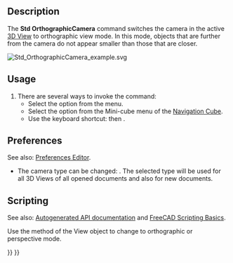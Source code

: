 <languages/>

{{Docnav
|[[Std_ViewCreate|ViewCreate]]
|[[Std_PerspectiveCamera|PerspectiveCamera]]
|[[Std_View_Menu|Std View Menu]]
|IconL=Std_ViewCreate.svg
|IconR=Std_PerspectiveCamera.svg
|IconC=Freecad.svg
}}

{{GuiCommand
|Name=Std OrthographicCamera
|MenuLocation=View → Orthographic View
|Workbenches=All
|Shortcut={{KEY|V}} {{KEY|O}}
|SeeAlso=[[Std_PerspectiveCamera|Std PerspectiveCamera]]
}}

==Description==

The '''Std OrthographicCamera''' command switches the camera in the active [[3D_View|3D View]] to orthographic view mode. In this mode, objects that are further from the camera do not appear smaller than those that are closer.

[[Image:Std_OrthographicCamera_example.svg]]
{{Caption|Two cubes with the same dimensions in orthographic view}}

==Usage==

# There are several ways to invoke the command:
#* Select the {{MenuCommand|View → [[Image:Std_OrthographicCamera.svg|16px]] Orthographic View}} option from the menu.
#* Select the {{MenuCommand|[[Image:Std_OrthographicCamera.svg|16px]] Orthographic View}} option from the Mini-cube menu of the [[Navigation_Cube|Navigation Cube]].
#* Use the keyboard shortcut: {{KEY|V}} then {{KEY|O}}.

==Preferences==

See also: [[Preferences_Editor|Preferences Editor]].

* The camera type can be changed: {{MenuCommand|Edit → Preferences → Display → 3D View → Camera Type}}. The selected type will be used for all 3D Views of all opened documents and also for new documents.

==Scripting==

See also: [https://freecad.github.io/SourceDoc/ Autogenerated API documentation] and [[FreeCAD_Scripting_Basics|FreeCAD Scripting Basics]].

Use the {{incode|setCameraType}} method of the View object to change to orthographic or perspective mode.

{{Code|code=
import FreeCADGui

view = FreeCADGui.ActiveDocument.ActiveView
view.setCameraType("Perspective")
view.setCameraType("Orthographic")
view.getCameraType()
}}


{{Docnav
|[[Std_ViewCreate|ViewCreate]]
|[[Std_PerspectiveCamera|PerspectiveCamera]]
|[[Std_View_Menu|Std View Menu]]
|IconL=Std_ViewCreate.svg
|IconR=Std_PerspectiveCamera.svg
|IconC=Freecad.svg
}}

{{Std_Base_navi{{#translation:}}}}
{{Userdocnavi{{#translation:}}}}